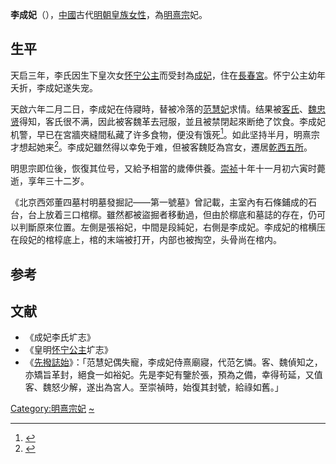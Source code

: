 {{東亞女性歷史人物
|名稱 =李成妃
|身份 =明朝妃嫔
|位號=妃→无（被废）→妃
|徽號=成
|出生年=1605年
|出生地=[[保定府|保定府]][[新安|新安]]县
|逝世年=1637年
|墳墓=北京金山
|父親=李遇春
|其他親屬 =义父：李谦
|母親=崔氏
|夫=[[天启帝|天启帝]]
|女=[[怀宁公主|怀宁公主]]
}}
'''李成妃'''（{{bd|1605年||1637年|12月21日|catIdx=L}}），[[中國|中國]]古代[[明朝|明朝]][[皇族|皇族]][[女性|女性]]，為[[明熹宗|明熹宗]]妃。

== 生平 ==

天启三年，李氏因生下皇次女[[怀宁公主|怀宁公主]]而受封為[[成妃|成妃]]，住在[[長春宮|長春宮]]。怀宁公主幼年夭折，李成妃遂失宠。

天啟六年二月二日，李成妃在侍寢時，替被冷落的[[范慧妃_(明熹宗)|范慧妃]]求情。结果被[[客氏|客氏]]、[[魏忠贤|魏忠贤]]得知，客氏很不满，因此被客魏革去冠服，並且被禁閉起來断绝了饮食。李成妃机警，早已在宮牆夾縫間私藏了许多食物，便没有饿死<ref>{{cite book|author1=梅毅|editor=馮國濤|title=縱慾時代：大明朝的另類歷史|date=2010|publisher=達觀出版事業有限公司|location=[[台灣|台灣]]|isbn=978-986-6410-27-7|page=390頁|url=https://books.google.com/books?id=WQkfAwAAQBAJ&pg=PA390&lpg=PA390&dq=%E6%9D%8E%E6%88%90%E5%A6%83&source=bl&ots=zE55aQbM-e&sig=-e91G5GbaIXYvDp6lzrmbJ8-l90&hl=en&sa=X&ved=2ahUKEwinl4bMyufaAhXMpo8KHcpaDxo4ChDoATAAegQIABAp#v=onepage&q=%E6%9D%8E%E6%88%90%E5%A6%83&f=false|accessdate=2018-05-02|archive-date=2020-02-17|archive-url=https://web.archive.org/web/20200217180735/https://books.google.com/books?id=WQkfAwAAQBAJ&pg=PA390&lpg=PA390&dq=%E6%9D%8E%E6%88%90%E5%A6%83&source=bl&ots=zE55aQbM-e&sig=-e91G5GbaIXYvDp6lzrmbJ8-l90&hl=en&sa=X&ved=2ahUKEwinl4bMyufaAhXMpo8KHcpaDxo4ChDoATAAegQIABAp#v=onepage&q=%E6%9D%8E%E6%88%90%E5%A6%83&f=false|dead-url=no}}</ref>。如此坚持半月，明熹宗才想起她来<ref name="Chufamily">{{cite book|author1=石堅|title=朱家天下|publisher=[[外文出版社|外文出版社]]|url=https://books.google.com/books?id=YDmqCgAAQBAJ&pg=PT188&lpg=PT188&dq=%E6%9D%8E%E6%88%90%E5%A6%83&source=bl&ots=Uwew0evvFJ&sig=wRGKdBOq3hzfhmpt_7MiilmnKXs&hl=en&sa=X&ved=2ahUKEwjYxe-vyefaAhVCOY8KHYMUD6EQ6AEwC3oECAAQZA#v=onepage&q=%E6%9D%8E%E6%88%90%E5%A6%83&f=false|accessdate=2018-05-02|archive-date=2020-02-17|archive-url=https://web.archive.org/web/20200217180733/https://books.google.com/books?id=YDmqCgAAQBAJ&pg=PT188&lpg=PT188&dq=%E6%9D%8E%E6%88%90%E5%A6%83&source=bl&ots=Uwew0evvFJ&sig=wRGKdBOq3hzfhmpt_7MiilmnKXs&hl=en&sa=X&ved=2ahUKEwjYxe-vyefaAhVCOY8KHYMUD6EQ6AEwC3oECAAQZA#v=onepage&q=%E6%9D%8E%E6%88%90%E5%A6%83&f=false|dead-url=no}}</ref>。李成妃雖然得以幸免于难，但被客魏貶為宫女，遷居[[重華宮|乾西五所]]。

明思宗即位後，恢復其位号，又給予相當的歲俸供養。[[崇祯|崇祯]]十年十一月初六寅时薨逝，享年三十二岁。

《北京西郊董四墓村明墓發掘記——第一號墓》曾記載，主室內有石條鋪成的石台，台上放着三口棺槨。雖然都被盜掘者移動過，但由於槨底和墓誌的存在，仍可以判斷原來位置。左側是張裕妃，中間是段純妃，右側是李成妃。李成妃的棺横压在段妃的棺椁底上，棺的末端被打开，内部也被掏空，头骨尚在棺内。

==参考==
{{reflist}}

==文献==
* 《成妃李氏圹志》
* 《皇明[[怀宁公主|怀宁公主]]圹志》
* 《[[先撥誌始|先撥誌始]]》：「范慧妃偶失寵，李成妃侍熹廟寢，代范乞憐。客、魏偵知之，亦矯旨革封，絕食一如裕妃。先是李妃有鑒於張，預為之備，幸得茍延，又值客、魏怒少解，遂出為宮人。至崇禎時，始復其封號，給祿如舊。」
{{reflist}}
{{明熹宗皇室}}

[[Category:明熹宗妃|Category:明熹宗妃]]
[[Category:李姓|~]]